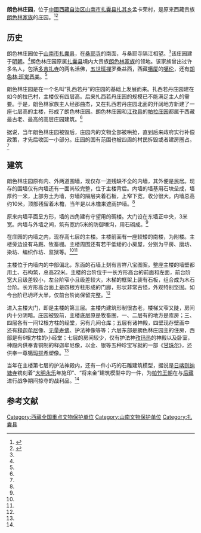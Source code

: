 {{文物保护单位
| 级别 = 全国
| 图片 = 
| 名称 = 朗色林庄园
| 编号 = 5-407
| 分类 = 古建筑
| 时代 = 明
| 所在 = [[西藏自治区|西藏自治区]][[山南市|山南市]][[扎囊县|扎囊县]]
| 登录 = 2001年
| Cat = 西藏全国重点文物保护单位
}}
'''朗色林庄园'''，位于[[中國|中國]][[西藏自治区|西藏自治区]][[山南市|山南市]][[扎囊县|扎囊县]][[扎其乡|扎其乡]]孟卡荣村，是原来西藏贵族[[朗色林家族|朗色林家族]]的庄园。<ref name=zgw>{{Cite web |url=http://www.china.com.cn/book/zhuanti/qkjc/txt/2005-08/15/content_5938785.htm |title=朗色林庄园，中国网，2005-08-15 |access-date=2013-09-19 |archive-date=2016-03-05 |archive-url=https://web.archive.org/web/20160305025019/http://www.china.com.cn/book/zhuanti/qkjc/txt/2005-08/15/content_5938785.htm |dead-url=no }}</ref><ref name=zgxzw>{{Cite web |url=http://www.tibet.cn/holiday/xhwl/201303/t20130321_1871675.htm |title=尘封历史的朗色林庄园，中国西藏网，2013-03-24 |access-date=2013-09-19 |archive-date=2016-08-26 |archive-url=https://web.archive.org/web/20160826011403/http://www.tibet.cn/holiday/xhwl/201303/t20130321_1871675.htm |dead-url=no }}</ref>

==历史==
朗色林庄园位于[[山南市|山南市]][[扎囊县|扎囊县]]，在[[桑耶寺|桑耶寺]]的南面，与桑耶寺隔江相望。<ref name=zgw/>该庄园建于[[明朝|明朝]]。<ref name=zgxzw/>朗色林庄园原属[[扎囊县|扎囊县]]境内大贵族[[朗色林家族|朗色林家族]]的领地。该家族曾出过许多名人，包括[[多吉扎寺|多吉扎寺]]的两名活佛，[[五世班禅|五世班禅]]罗桑益西，西藏[[噶厦|噶厦]]的[[噶伦|噶伦]]，还有[[朗色林·班觉晋美|朗色林·班觉晋美]]。<ref name=zgw/>

朗色林庄园是在一个名叫“扎西若丹”的庄园的基础上发展而来。扎西若丹庄园建在如今的拉巴村，主楼仅有四层高。后来扎西若丹庄园的规模已不能满足主人的需要。于是，朗色林家族主人经那曲杰，又在扎西若丹庄园北面的开阔地方新建了一座七层高的主楼，形成了朗色林庄园。朗色林庄园和[[江孜县|江孜县]]的[[帕拉庄园|帕拉庄园]]都属于西藏最古老、最高的高层庄园建筑。<ref name=zgw/>

据说，当年朗色林庄园被毁后，庄园内的文物全部被哄抢，直到后来政府实行补偿政策，才先后收回一小部分。庄园的固有范围也被四周的村民拆毁或者建房圈占。<ref name=zgw/>

==建筑==
朗色林庄园原有内、外两道围墙，现仅存一道残缺不全的内墙，其外便是民居。现存的围墙仅有内墙还有一面尚较完整，位于主楼背后。内墙的墙基用石块垒成，墙厚约一米，上部夯土为墙，夯墙的隔层夹着石板，上窄下宽，收分很大。内墙总高约10米，顶部残留着木檐，当年是以木檐来遮雨护墙。<ref name=zgw/>

原来内墙平面呈方形，墙的四角建有守望用的碉楼。大门设在东墙正中央，3米宽。内墙与外墙之间，筑有宽约5米的防御壕沟，用石砌成。<ref name=zgw/>

在庄园的内墙之内，现存高七层的主楼。主楼前面有一座较矮的南楼，为附楼。主楼旁边设有马厩、牧畜棚。主楼周围还有若干低矮的小房屋，分别为平房、磨坊、染坊、编织作坊、监狱等。<ref name=zgw/><ref name=zgxzw/>

主楼位于内墙内的中部偏北，东面的石墙上刻有吉祥八宝图案。整座主楼的墙壁都用土、石构筑，总高22米。主楼的台阶位于一长方形高台的前面和左面，前台阶宽大且级差较小，左台阶窄小且级差较大。木梯的框架上装有石板，组合成为木石台阶。长方形高台面上是四根方柱形成的门廊，形状非常古怪，外观特别坚固。如今台阶已坍坏大半，仅前台阶尚保留完整。<ref name=zgw/>

进入主楼大门，即是主楼的第三层。主楼内建筑形制很古老，楼梯又窄又陡，房间内十分阴暗。庄园被毁前，主楼底层原是牧畜圈，一、二层有的地方是库房；三、四层各有一间12根方柱的经堂，另有几间仓库；五层有诸神殿，四壁现存壁画中还有[[释迦牟尼|释迦牟尼]]像、[[无量寿佛|无量寿佛]]、护法神像等等；六层东部是朗色林庄园主的住房，西部是有6根方柱的小经堂；七层的房间较少，仅有护法神[[孜玛热|孜玛热]]的神殿以及卧室，神殿内供奉青铜制的释迦牟尼像，以金、银等五种珍宝写就的一部《[[甘珠尔|甘珠尔]]》，还供奉一尊[[噶玛拔希|噶玛拔希]]塑像。<ref name=zgw/>

当年在主楼第七层的护法神殿内，还有一件小巧的石雕建筑模型，据说是[[日喀则|日喀则]][[纳塘寺|纳塘寺]]镌刻着“[[大明|大明]][[永乐|永乐]]年施印”、“将来金”建筑模型中的一件，为[[帕竹王朝|帕竹王朝]]在与[[后藏|后藏]]进行战争期间掠夺的战利品。<ref name=zgw/>

==参考文献==
{{reflist}}

{{西藏全国重点文物保护单位}}
[[Category:西藏全国重点文物保护单位|Category:西藏全国重点文物保护单位]]
[[Category:山南文物保护单位|Category:山南文物保护单位]]
[[Category:扎囊县|Category:扎囊县]]